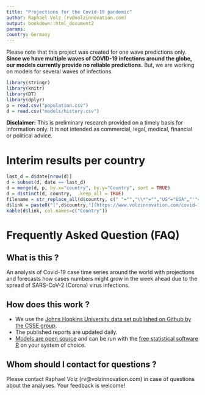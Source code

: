 ```yaml
---
title: "Projections for the Covid-19 pandemic"
author: Raphael Volz (rv@volzinnovation.com)
output: bookdown::html_document2
params:
country: Germany
---
```


Please note that this project was created for one wave predictions only. **Since we have multiple waves of COVID-19 infections around the globe, our models currently provide no reliable predictions.** But, we are working on models for several waves of infections.

```r
library(stringr)
library(knitr)
library(DT)
library(dplyr)
p = read.csv("population.csv")
d = read.csv("models/history.csv")
```
        
**Disclaimer:** This is preliminary research provided on a timely basis for information only. It is not intended as commercial, legal, medical, financial or political advice.

# Interim results per country

```r
last_d = d$date[nrow(d)]
d = subset(d, date == last_d)
d = merge(d, p, by.x="country", by.y="Country", sort = TRUE)
d = distinct(d, country,  .keep_all = TRUE)
filename = str_replace_all(d$country, c(" "="","\\*"="","US"="USA","'"=""))
d$link = paste0("[",d$country,"](https://www.volzinnovation.com/covid-19_SARS-CoV-2_corona/reports/latest/",filename,".html)")
kable(d$link, col.names=c("Country"))

```

# Frequently Asked Question (FAQ)

## What is this ?
An analysis of Covid-19 case time series around the world with projections and forecasts how cases numbers might grow in the week ahead due to the spread of SARS-CoV-2 (Corona) virus infections.

## How does this work ?

* We use the [Johns Hopkins University data set published on Github by the CSSE group](https://github.com/CSSEGISandData/COVID-19/blob/master/csse_covid_19_data/csse_covid_19_time_series/).
* The published reports are updated daily.
* [Models are open source](https://github.com/volzinnovation/covid-19_SARS-CoV-2_corona/tree/master/src) and can be run with the [free statistical software R](https://www.r-project.org/) on your system of choice.

## Whom should I contact for questions ?

Please contact Raphael Volz (rv@volzinnovation.com) in case of questions about the analyses. Your feedback is welcome!
